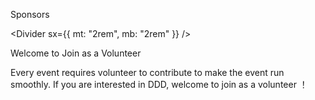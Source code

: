 
<Info />

<IconGroups />

<DDDinfo />

<p
  css={css`
    text-align: center;
    font-size: 36px;
    font-weight: 600;
  `}
>
  Sponsors
</p>

<SponsorList />

<Divider sx={{ mt: "2rem", mb: "2rem" }} />

<p
  css={css`
    text-align: center;
    font-size: 36px;
    font-weight: 600;
  `}
>
  Welcome to Join as a Volunteer
</p>

<p
  css={css`
    font-size: 16px;
    font-weight: 400;
    text-align: center;
  `}
>
  Every event requires volunteer to contribute to make the event run smoothly.
  If you are interested in DDD, welcome to
  <Link to="/volunteer"> join as a volunteer </Link>！
</p>
